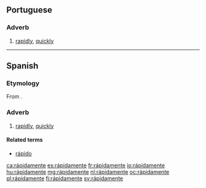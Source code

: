 {{also|rapidamente}}
==Portuguese==

===Adverb===
{{head|pt|adverb}}

# [[rapidly]], [[quickly]]

----

==Spanish==

===Etymology===
From {{suffix|rápido|mente|lang=es}}.

===Adverb===
{{es-adv}}

# [[rapidly]], [[quickly]]

====Related terms====
* [[rápido]]

[[ca:rápidamente]]
[[es:rápidamente]]
[[fr:rápidamente]]
[[io:rápidamente]]
[[hu:rápidamente]]
[[mg:rápidamente]]
[[nl:rápidamente]]
[[oc:rápidamente]]
[[pl:rápidamente]]
[[fi:rápidamente]]
[[sv:rápidamente]]